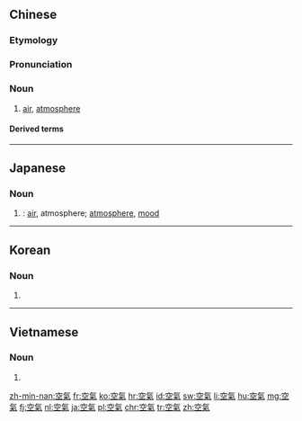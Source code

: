 {{also|空気|空气}}
==Chinese==
{{zh-forms|s=空气}}

===Etymology===
{{zh-compound|空|氣|empty|gas, air}}

===Pronunciation===
{{zh-pron
|m=kōngqì
|ma=zh-kōngqì.ogg
|c=hung1 hei3
|h=pfs=khûng-hi
|md=kŭng-ké
|mn=khong-khì
|w=1khon qi
|mc=y
|cat=n
}}

===Noun===
{{zh-noun}}

# [[air]], [[atmosphere]]

====Derived terms====
{{zh-der|空氣淨化器|空氣清新劑}}

{{zh-cat|Beginning}}

----

==Japanese==
{{ja-kanjitab|くう|き|yomi=o}}

===Noun===
{{ja-noun|くうき|shin=空気}}

# {{kyujitai spelling of|空気}}: [[air]], atmosphere; [[atmosphere]], [[mood]]

----

==Korean==
{{ko-hanjatab}}

===Noun===
{{ko-noun|hj|hangeul=공기}}

# {{hanja form of|공기|[[air]]}}

----
==Vietnamese==
===Noun===
{{vi-hantu|pos=noun}}

# {{han tu form of|không khí|air}}

[[zh-min-nan:空氣]]
[[fr:空氣]]
[[ko:空氣]]
[[hr:空氣]]
[[id:空氣]]
[[sw:空氣]]
[[li:空氣]]
[[hu:空氣]]
[[mg:空氣]]
[[fj:空氣]]
[[nl:空氣]]
[[ja:空氣]]
[[pl:空氣]]
[[chr:空氣]]
[[tr:空氣]]
[[zh:空氣]]